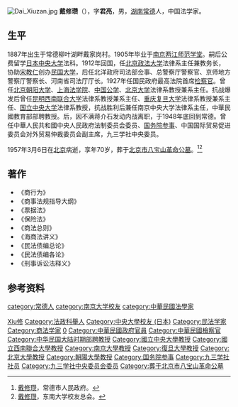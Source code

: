 [[File:Dai_Xiuzan.jpg|right]]
'''戴修瓒'''（{{bd|1887年||1957年|3月6日|catIdx=Dai戴}}），字'''君亮'''，男，[[湖南|湖南]][[常德|常德]]人，中国法学家。

== 生平 ==
1887年出生于常德柳叶湖畔戴家岗村。1905年毕业于[[南京|南京]][[两江师范学堂|两江师范学堂]]。嗣后公费留学[[日本中央大学|日本中央大学]]法科。1912年回国，任[[北京政法大学|北京政法大学]]法律系主任兼教务长，协助[[宋教仁|宋教仁]]创办[[民国大学|民国大学]]，后任北洋政府司法部佥事、总警察厅警察官、京师地方警察厅警察长、河南省司法厅厅长。1927年任国民政府最高法院首席[[检察官|检察官]]。曾任[[北京|北京]][[朝阳大学|朝阳大学]]、[[上海法学院|上海法学院]]、[[中国公学|中国公学]]、[[北京大学|北京大学]]法律系教授兼系主任。抗战爆发后曾任[[昆明|昆明]][[西南联合大学|西南联合大学]]法律系教授兼系主任、[[重庆|重庆]][[复旦大学|复旦大学]]法律系教授兼系主任、[[国立中央大学_(南京)|国立中央大学]]法律系教授，抗战胜利后兼任南京中央大学法律系主任，中華民國教育部部聘教授。后，因不满蒋介石发动内战离职，于1948年底回到常德。曾任中華人民共和國中央人民政府法制委员会委员、[[国务院参事|国务院参事]]、中国国际贸易促进委员会对外贸易仲裁委员会副主席，九三学社中央委员。

1957年3月6日在[[北京|北京]]病逝，享年70岁，葬于[[北京市八宝山革命公墓|北京市八宝山革命公墓]]。<ref>[https://www.changde.gov.cn/lccd/whcd/rwly/content_17723 戴修瓒]，常德市人民政府。</ref><ref>[https://yzb.seu.edu.cn/_s30/55/e4/c1681a21988/page.psp 戴修瓒]，东南大学校友总会。</ref>

== 著作 ==
*《商行为》
*《商事法规指导大纲》
*《票据法》
*《保险法》
*《商法总则》
*《海商法讲义》
*《民法债编总论》
*《民法债编各论》
*《刑事诉讼法释义》

== 参考资料 ==
{{reflist}}

{{中华民国教育部部聘教授}}
{{国务院参事}}
{{Navboxes 
| title  = 戴修瓒在[[九三学社|九三学社]]的职务
| list1  =
{{九三学社第四届中央委员会}}
}}

{{Authority control}}
{{DEFAULTSORT:Dai戴}}
[[Category:戴姓|Xiu修]]
[[category:常德人|category:常德人]]
[[Category:法政科舉人|Category:法政科舉人]]
[[Category:中央大學校友_(日本)|Category:中央大學校友 (日本)]]
[[Category:民法学家|Category:民法学家]]
[[Category:商法学家|Category:商法学家]]
[[Category:國立中央大學大陸時期校友|0]]
[[category:南京大学校友|category:南京大学校友]]
[[category:中華民國法學家|category:中華民國法學家]]
[[Category:中華民國政府官員|Category:中華民國政府官員]]
[[Category:中華民國檢察官|Category:中華民國檢察官]]
[[Category:中华民国大陆时期部聘教授|Category:中华民国大陆时期部聘教授]]
[[Category:國立中央大學教授|Category:國立中央大學教授]]
[[Category:國立西南聯合大學教授|Category:國立西南聯合大學教授]]
[[Category:南京大學教授|Category:南京大學教授]]
[[Category:復旦大學教授|Category:復旦大學教授]]
[[Category:北京大學教授|Category:北京大學教授]]
[[Category:朝陽大學教授|Category:朝陽大學教授]]
[[Category:国务院参事|Category:国务院参事]]
[[Category:九三学社社员|Category:九三学社社员]]
[[Category:九三学社中央委员会委员|Category:九三学社中央委员会委员]]
[[Category:葬于北京市八宝山革命公墓|Category:葬于北京市八宝山革命公墓]]